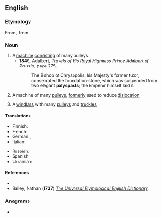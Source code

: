 ==English==

===Etymology===
From {{etyl|la|en}} {{m|la|polyspaston||hoisting-tackle with many pulleys}}, from {{etyl|grc|en}} {{m|grc|πολύσπαστον||compound pulley}}

===Noun===
{{en-noun}}

# A [[machine]] [[consist]]ing of many pulleys
#* '''1849,''' Adalbert, ''Travels of His Royal Highness Prince Adalbert of Prussia'', page 275,
#*: The Bishop of Chrysopolis, his Majesty's former tutor, consecrated the foundation-stone, which was suspended from two elegant '''polyspasts'''; the Emperor himself laid it.
# {{lb|en|surgical}} A machine of many [[pulley]]s, [[formerly]] used to reduce [[dislocation]]
# {{lb|en|mechanics}} A [[windlass]] with many [[pulley|pulleys]] and [[truckle]]s

====Translations====
{{trans-top|machine consisting of many pulleys}}
* Finnish: {{t+|fi|väkipyörästö}}
* French: {{t+|fr|polyspaste|m}}, {{t+|fr|moufle|f}}
* German: {{t+|de|Flaschenzug|m}}, {{t|de|Zugwerk|n}}
* Italian: {{t|it|polispasto|m}}
{{trans-mid}}
* Russian: {{t+|ru|полиспаст}}
* Spanish: {{t|es|polispasto|m}}
* Ukrainian: {{t|uk|поліспаст}}
{{trans-bottom}}

====References====
* {{R:Webster 1913|polyspast}}
* Bailey, Nathan ('''1737''') [http://books.google.co.uk/books?id=VuYIAAAAQAAJ&printsec=frontcover&dq=polyspast+-webster+-webster%27s+-websters#PPT626,M1 ''The Universal Etymological English Dictionary'']

===Anagrams===
* {{anagrams|en|playspots}}